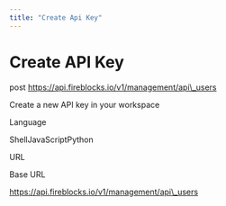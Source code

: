 ```yaml
---
title: "Create Api Key"
---
```

  
  # Create API Key

post https://api.fireblocks.io/v1/management/api\_users

Create a new API key in your workspace

Language

ShellJavaScriptPython

URL

Base URL

https://api.fireblocks.io/v1/management/api\_users
